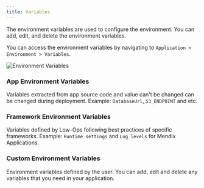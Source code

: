 ```yaml
---
title: Variables
---
```


The environment variables are used to configure the environment. You can add, edit, and delete the environment
variables.

You can access the environment variables by navigating to `Application > Environment > Variables`.

<img src="/img/environment-variables.png" alt="Environment Variables" className="image" />

### App Environment Variables

Variables extracted from app source code and value can't be changed can be changed during deployment. Example:
`DatabaseUrl`, `S3_ENDPOINT` and etc.

### Framework Environment Variables

Variables defined by Low-Ops following best practices of specific frameworks. Example: `Runtime settings` and
`Log levels` for Mendix Applications.

### Custom Environment Variables

Environment variables defined by the user. You can add, edit and delete any variables that you need in your application.
